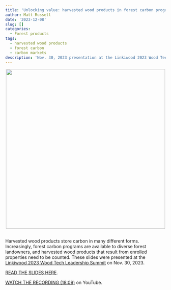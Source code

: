 ```yaml
---
title: 'Unlocking value: harvested wood products in forest carbon programs'
author: Matt Russell
date: '2023-12-08'
slug: []
categories:
  - Forest products
tags:
  - harvested wood products
  - forest carbon
  - carbon markets
description: 'Nov. 30, 2023 presentation at the Linkiwood 2023 Wood Tech Leadership Summit'
---
```


<center>

![](hwp_slides.png){width=500px}

</center>

## 
 
Harvested wood products store carbon in many different forms. Increasingly, forest carbon programs are available to diverse forest landowners, and harvested wood products that result from enrolled properties need to be counted. These slides were presented at the [Linkiwood 2023 Wood Tech Leadership Summit](https://linkiwood.com/business-summit-2023/) on Nov. 30, 2023.

[READ THE SLIDES HERE](https://drive.google.com/file/d/1F0zbkyewxLu26YE_ex3NOTJ6L0Vp53Hn/view?usp=sharing). 

[WATCH THE RECORDING (18:09)](https://youtu.be/CZd-21c7mr0?si=n3HicCLPSdhSn_dD) on YouTube. 